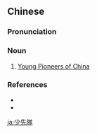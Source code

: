 {{also|少先队}}
==Chinese==
{{zh-forms|s=少先队}}

===Pronunciation===
{{zh-pron
|m=shàoxiānduì
|c=siu3 sin1 deoi6-2
|mn=qz,xm,zz:siàu-sian-tūi
|cat=n
}}

===Noun===
{{zh-noun}}

# {{lb|zh|Intermediate Mandarin}} [[w:Young Pioneers of China|Young Pioneers of China]]

===References===
* {{pedialite|少先隊|lang=zh}}
* {{pedialite|Young Pioneers of China}}

[[ja:少先隊]]